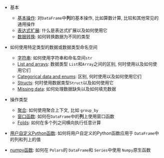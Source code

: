 - 基本
	- [基本操作](./basic_operations.mdx): 对`DataFrame`中**列**的基本操作, 比如算数计算, 比较和其他常见的通用操作
	- [表达式扩展](./expression_extensions.mdx): 什么是表达式扩展以及如何使用它
	- [数据转换](./casting.mdx): 如何转换数据为不同的类型

- 如何使用特定类型的数据或数据类型命名空间
	- [字符串](./strings.mdx): 如何使用字符串和命名空间`str`
	- [List and arrays](./list_array.mdx): 数据类型 `List`和`Array`之间的区别, 何时使用以及如何使用它们
	- [Categorical data and enums](./enum.mdx): 区别, 何时使用以及如何使用它们
	- [Structs](./struct.mdx): 何时使用数据类型`Struct`以及如何使用它
	- [Missing data](./missing_data.mdx): 如何处理数据缺失以及如何填充数据

- 操作类型
	- [聚合](./aggregation.mdx): 如何使用聚合上下文, 比如 `group_by`
	- [窗口函数](./window_function.mdx): 如何在`DataFrame`中的**列**上使用窗口函数
	- [Folds](./fold.mdx): 如何在多个列之间横向执行任意计算

- [用户自定义Python函数](./user_defined_python_function.mdx): 如何将用户自定义的Python函数应用于 `DataFrame`中的列和列上的值
- [numpy函数](./numpy_function.mdx): 如何在 `Polars`的 `DataFrame`和 `Series`中使用 `Numpy`原生函数